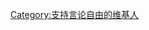 {{Userbox
  |border-c  = #CCC
  |border-s  = 1
  |id-c      = #85C8F2
  |id-s      = 12
  |id-fc     = black
  |info-c    = #EFEFEF
  |info-s    = 10
  |info-fc   = BLACK
  |id        = [[File:Blue_ribbon.svg|30px]]
  |info      = 该用户支持'''[[言论自由]]'''。
}}<includeonly>
[[Category:支持言论自由的维基人]]
</includeonly>
<noinclude>